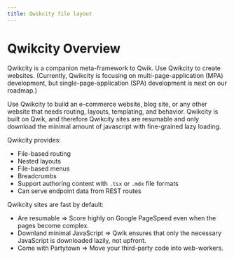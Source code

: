 ```yaml
---
title: Qwikcity file layout
---
```


# Qwikcity Overview

Qwikcity is a companion meta-framework to Qwik. Use Qwikcity to create websites. (Currently, Qwikcity is focusing on multi-page-application (MPA) development, but single-page-application (SPA) development is next on our roadmap.)

Use Qwikcity to build an e-commerce website, blog site, or any other website that needs routing, layouts, templating, and behavior. Qwikcity is built on Qwik, and therefore Qwikcity sites are resumable and only download the minimal amount of javascript with fine-grained lazy loading.

Qwikcity provides:
- File-based routing
- Nested layouts
- File-based menus
- Breadcrumbs
- Support authoring content with `.tsx` or `.mdx` file formats
- Can serve endpoint data from REST routes

Qwikcity sites are fast by default:
- Are resumable => Score highly on Google PageSpeed even when the pages become complex.
- Downland minimal JavaScript => Qwik ensures that only the necessary JavaScript is downloaded lazily, not upfront.
- Come with Partytown => Move your third-party code into web-workers.

